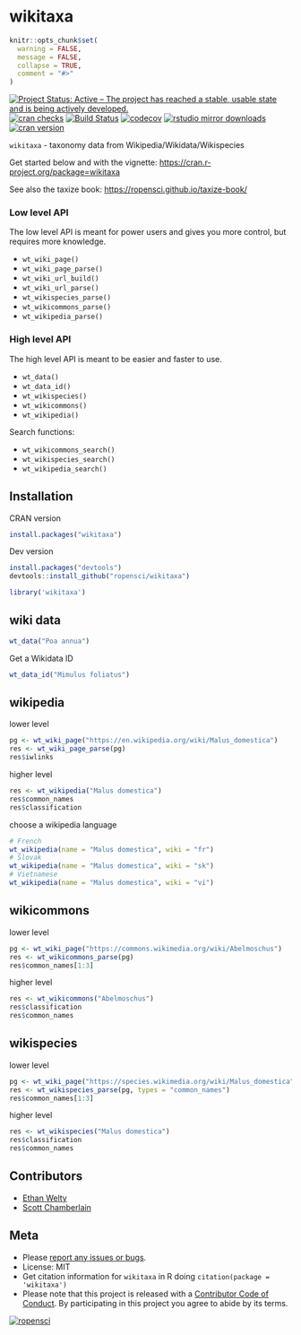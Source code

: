 wikitaxa
========

```r
knitr::opts_chunk$set(
  warning = FALSE,
  message = FALSE,
  collapse = TRUE,
  comment = "#>"
)
```

[![Project Status: Active – The project has reached a stable, usable state and is being actively developed.](https://www.repostatus.org/badges/latest/active.svg)](https://www.repostatus.org/#active)
[![cran checks](https://cranchecks.info/badges/worst/wikitaxa)](https://cranchecks.info/pkgs/wikitaxa)
[![Build Status](https://api.travis-ci.org/ropensci/wikitaxa.svg?branch=master)](https://travis-ci.org/ropensci/wikitaxa)
[![codecov](https://codecov.io/gh/ropensci/wikitaxa/branch/master/graph/badge.svg)](https://codecov.io/gh/ropensci/wikitaxa)
[![rstudio mirror downloads](https://cranlogs.r-pkg.org/badges/wikitaxa)](https://github.com/metacran/cranlogs.app)
[![cran version](https://www.r-pkg.org/badges/version/wikitaxa)](https://cran.r-project.org/package=wikitaxa)

`wikitaxa` - taxonomy data from Wikipedia/Wikidata/Wikispecies

Get started below and with the vignette: <https://cran.r-project.org/package=wikitaxa>

See also the taxize book: <https://ropensci.github.io/taxize-book/>


### Low level API

The low level API is meant for power users and gives you more control,
but requires more knowledge.

* `wt_wiki_page()`
* `wt_wiki_page_parse()`
* `wt_wiki_url_build()`
* `wt_wiki_url_parse()`
* `wt_wikispecies_parse()`
* `wt_wikicommons_parse()`
* `wt_wikipedia_parse()`

### High level API

The high level API is meant to be easier and faster to use.

* `wt_data()`
* `wt_data_id()`
* `wt_wikispecies()`
* `wt_wikicommons()`
* `wt_wikipedia()`

Search functions:

* `wt_wikicommons_search()`
* `wt_wikispecies_search()`
* `wt_wikipedia_search()`

## Installation

CRAN version

```r
install.packages("wikitaxa")
```

Dev version

```r
install.packages("devtools")
devtools::install_github("ropensci/wikitaxa")
```

```r
library('wikitaxa')
```

## wiki data

```r
wt_data("Poa annua")
```

Get a Wikidata ID

```r
wt_data_id("Mimulus foliatus")
```

## wikipedia

lower level

```r
pg <- wt_wiki_page("https://en.wikipedia.org/wiki/Malus_domestica")
res <- wt_wiki_page_parse(pg)
res$iwlinks
```

higher level

```r
res <- wt_wikipedia("Malus domestica")
res$common_names
res$classification
```

choose a wikipedia language

```r
# French
wt_wikipedia(name = "Malus domestica", wiki = "fr")
# Slovak
wt_wikipedia(name = "Malus domestica", wiki = "sk")
# Vietnamese
wt_wikipedia(name = "Malus domestica", wiki = "vi")
```


## wikicommons

lower level

```r
pg <- wt_wiki_page("https://commons.wikimedia.org/wiki/Abelmoschus")
res <- wt_wikicommons_parse(pg)
res$common_names[1:3]
```

higher level

```r
res <- wt_wikicommons("Abelmoschus")
res$classification
res$common_names
```

## wikispecies

lower level

```r
pg <- wt_wiki_page("https://species.wikimedia.org/wiki/Malus_domestica")
res <- wt_wikispecies_parse(pg, types = "common_names")
res$common_names[1:3]
```

higher level

```r
res <- wt_wikispecies("Malus domestica")
res$classification
res$common_names
```

## Contributors

* [Ethan Welty](https://github.com/ezwelty)
* [Scott Chamberlain](https://github.com/sckott)

## Meta

* Please [report any issues or bugs](https://github.com/ropensci/wikitaxa/issues).
* License: MIT
* Get citation information for `wikitaxa` in R doing `citation(package = 'wikitaxa')`
* Please note that this project is released with a [Contributor Code of Conduct](CODE_OF_CONDUCT.md). By participating in this project you agree to abide by its terms.

[![ropensci](https://ropensci.org/public_images/github_footer.png)](https://ropensci.org)
